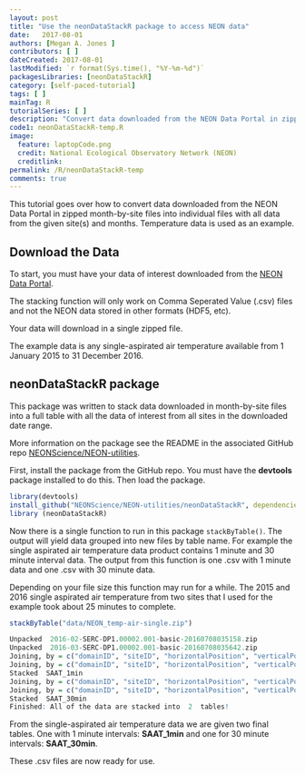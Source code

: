 ```yaml
---
layout: post
title: "Use the neonDataStackR package to access NEON data"
date:   2017-08-01
authors: [Megan A. Jones ]
contributors: [ ] 
dateCreated: 2017-08-01
lastModified: `r format(Sys.time(), "%Y-%m-%d")`
packagesLibraries: [neonDataStackR]
category: [self-paced-tutorial]
tags: [ ]
mainTag: R
tutorialSeries: [ ]
description: "Convert data downloaded from the NEON Data Portal in zipped month-by-site files into a table with all data of interest. Temperature data is used as an example. "
code1: neonDataStackR-temp.R
image:
  feature: laptopCode.png
  credit: National Ecological Observatory Network (NEON)
  creditlink: 
permalink: /R/neonDataStackR-temp
comments: true
---
```


This tutorial goes over how to convert data downloaded from the NEON Data Portal 
in zipped month-by-site files into individual files with all data from the 
given site(s) and months. Temperature data is used as an example.

## Download the Data
To start, you must have your data of interest downloaded from the 
<a href="data.neonscience.org" target="_blank"> NEON Data Portal</a>.  

The stacking function will only work on Comma Seperated Value (.csv) files and 
not the NEON data stored in other formats (HDF5, etc). 

Your data will download in a single zipped file. 

The example data is any single-aspirated air temperature available from 
1 January 2015 to 31 December 2016. 

## neonDataStackR package

This package was written to stack data downloaded in month-by-site files into a 
full table with all the data of interest from all sites in the downloaded date
range.  

More information on the package see the README in the associated GitHub repo 
<a href="https://github.com/NEONScience/NEON-utilities/tree/master/neonDataStackR" target="_blank"> NEONScience/NEON-utilities</a>. 

First, install the package from the GitHub repo. You must have the **devtools** 
package installed to do this. Then load the package. 

```r

library(devtools)
install_github("NEONScience/NEON-utilities/neonDataStackR", dependencies=TRUE)
library (neonDataStackR)

```

Now there is a single function to run in this package `stackByTable()`. The output
will yield data grouped into new files by table name.  For example the single 
aspirated air temperature data product contains 1 minute and 30 minute interval
data. The output from this function is one .csv with 1 minute data and one .csv 
with 30 minute data. 

Depending on your file size this function may run for a while. The 2015 and 2016
single aspirated air temperature from two sites that I used for the example took
about 25 minutes to complete.  


```r
stackByTable("data/NEON_temp-air-single.zip")

```

```r

Unpacked  2016-02-SERC-DP1.00002.001-basic-20160708035158.zip
Unpacked  2016-03-SERC-DP1.00002.001-basic-20160708035642.zip
Joining, by = c("domainID", "siteID", "horizontalPosition", "verticalPosition", "startDateTime", "endDateTime", "tempSingleMean", "tempSingleMinimum", "tempSingleMaximum", "tempSingleVariance", "tempSingleNumPts", "tempSingleExpUncert", "tempSingleStdErMean", "finalQF")
Joining, by = c("domainID", "siteID", "horizontalPosition", "verticalPosition", "startDateTime", "endDateTime", "tempSingleMean", "tempSingleMinimum", "tempSingleMaximum", "tempSingleVariance", "tempSingleNumPts", "tempSingleExpUncert", "tempSingleStdErMean", "finalQF")
Stacked  SAAT_1min
Joining, by = c("domainID", "siteID", "horizontalPosition", "verticalPosition", "startDateTime", "endDateTime", "tempSingleMean", "tempSingleMinimum", "tempSingleMaximum", "tempSingleVariance", "tempSingleNumPts", "tempSingleExpUncert", "tempSingleStdErMean", "finalQF")
Joining, by = c("domainID", "siteID", "horizontalPosition", "verticalPosition", "startDateTime", "endDateTime", "tempSingleMean", "tempSingleMinimum", "tempSingleMaximum", "tempSingleVariance", "tempSingleNumPts", "tempSingleExpUncert", "tempSingleStdErMean", "finalQF")
Stacked  SAAT_30min
Finished: All of the data are stacked into  2  tables!

```

From the single-aspirated air temperature data we are given two final tables. 
One with 1 minute intervals: **SAAT_1min** and one for 30 minute intervals: **SAAT_30min**.  

These .csv files are now ready for use.  

